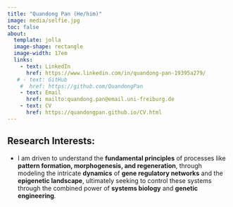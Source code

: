 ```yaml
---
title: "Quandong Pan (He/him)"
image: media/selfie.jpg
toc: false
about: 
  template: jolla
  image-shape: rectangle
  image-width: 17em
  links:
    - text: LinkedIn
      href: https://www.linkedin.com/in/quandong-pan-19395a279/
   # - text: GitHub
    #  href: https://github.com/QuandongPan
    - text: Email
      href: mailto:quandong.pan@email.uni-freiburg.de
    - text: CV
      href: https://quandongpan.github.io/CV.html
---
```


## Research Interests:

-   I am driven to understand the **fundamental principles** of processes like **pattern formation, morphogenesis, and regeneration**, through modeling the intricate **dynamics** of **gene regulatory networks** and the **epigenetic landscape**, ultimately seeking to control these systems through the combined power of **systems biology** and **genetic engineering**.
